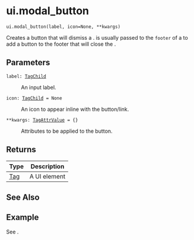 # ui.modal_button { #shiny.ui.modal_button }

`ui.modal_button(label, icon=None, **kwargs)`

Creates a button that will dismiss a [](:func:`modal`). [](:func:`~shiny.ui.modal_button`) is usually
passed to the `footer` of a [](:func:`~shiny.ui.modal`) to add a button to the footer that will close
the [](:func:`~shiny.ui.modal`).

## Parameters

<code><span class="parameter-name">label</span><span class="parameter-annotation-sep">:</span> <span class="parameter-annotation">[TagChild](`htmltools.TagChild`)</span></code>

:   An input label.

<code><span class="parameter-name">icon</span><span class="parameter-annotation-sep">:</span> <span class="parameter-annotation">[TagChild](`htmltools.TagChild`)</span> <span class="parameter-default-sep">=</span> <span class="parameter-default">None</span></code>

:   An icon to appear inline with the button/link.

<code><span class="parameter-name">**kwargs</span><span class="parameter-annotation-sep">:</span> <span class="parameter-annotation">[TagAttrValue](`htmltools.TagAttrValue`)</span> <span class="parameter-default-sep">=</span> <span class="parameter-default">{}</span></code>

:   Attributes to be applied to the button.

## Returns

| Type                   | Description   |
|------------------------|---------------|
| [Tag](`htmltools.Tag`) | A UI element  |

## See Also

[](:func:`~shiny.ui.modal`)
[](:func:`~shiny.ui.modal_show`)
[](:func:`~shiny.ui.modal_remove`)



## Example

See [](:func:`modal`).